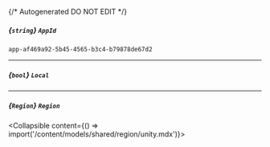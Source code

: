 {/* Autogenerated DO NOT EDIT  */}

##### *{`string`}* `AppId`
`app-af469a92-5b45-4565-b3c4-b79878de67d2`

---
##### *{`bool`}* `Local`

---
##### *{`Region`}* `Region`
<Collapsible content={() => import('/content/models/shared/region/unity.mdx')}>
</Collapsible>

